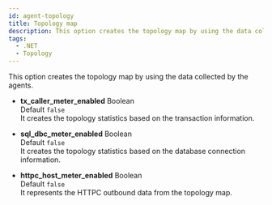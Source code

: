 ```yaml
---
id: agent-topology
title: Topology map
description: This option creates the topology map by using the data collected by the agents.
tags:
  - .NET
  - Topology
---
```


This option creates the topology map by using the data collected by the agents.

-   **tx_caller_meter_enabled** <span class='type'>Boolean</span><br/>Default `false`<br/>
    It creates the topology statistics based on the transaction information.

-   **sql_dbc_meter_enabled** <span class='type'>Boolean</span><br/>Default `false`<br/>
    It creates the topology statistics based on the database connection information.

-   **httpc_host_meter_enabled** <span class='type'>Boolean</span><br/>Default `false`<br/>
    It represents the HTTPC outbound data from the topology map.
